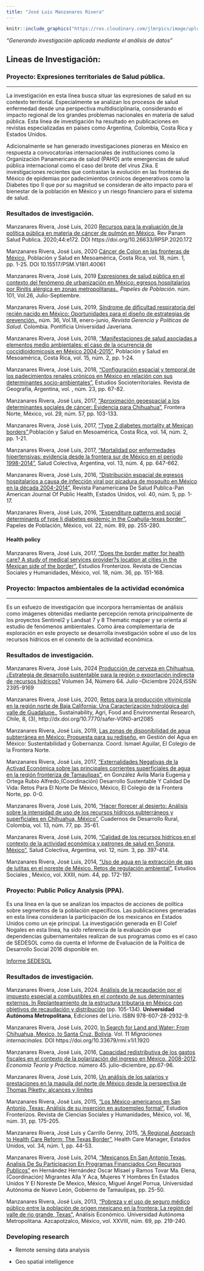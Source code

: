 ```yaml
---
title: "José Luis Manzanares Rivera"
---
```

```r

knitr::include_graphics("https://res.cloudinary.com/jlmrpics/image/upload/v1659991098/jlmr2_caienf.jpg")
```



*"Generando investigación aplicada mediante el análisis de datos"* 

## Lineas de Investigación:


### Proyecto: Expresiones territoriales de Salud pública. 
***
La investigación  en esta línea busca situar las expresiones de salud en su contexto territorial.  Especialmente se analizan los procesos de salud enfermedad desde una perspectiva multidisciplinaria, considerando el impacto regional de los grandes problemas nacionales en materia de salud pública. 
Esta línea de investigación ha resultado en publicaciones en revistas especializadas en países como  Argentina, Colombia, Costa Rica y Estados Unidos.

Adicionalmente se han generado investigaciones pioneras en México en respuesta a convocatorias internacionales de instituciones como la Organización Panamericana de salud (PAHO) ante emergencias de  salud pública internacional como el caso del brote del virus Zika. 
E investigaciones recientes que contrastan la evolución en las fronteras de México de epidemias por padecimientos crónicos degenerativos como la Diabetes tipo II que por su magnitud se consideran de alto impacto para el bienestar de la población en México y un riesgo financiero para el sistema de salud.

### Resultados de investigación. 


Manzanares Rivera, José Luis, 2020 [Recursos para la evaluación de la política pública en materia de cáncer de pulmón en México](https://iris.paho.org/handle/10665.2/53153), Rev Panam Salud Publica. 2020;44:e172.  DOI https://doi.org/10.26633/RPSP.2020.172

Manzanares Rivera, José Luis, 2020 [Cáncer de Colon en las fronteras de México](https://revistas.ucr.ac.cr/index.php/psm/article/view/40061), Población y Salud en Mesoamérica, Costa Rica, vol. 18, núm. 1, pp. 1-25.  DOI 10.15517/PSM.V18I1.40061



Manzanares Rivera, José Luis,  2019 [Expresiones de salud pública en el contexto del fenómeno de urbanización en México: egresos hospitalarios por Rinitis alérgica en zonas metropolitanas.](https://rppoblacion.uaemex.mx/article/view/10243), *Papeles de Población*. núm. 101, Vol.26, Julio-Septiembre.


Manzanares Rivera, José Luis,  2019, [Síndrome de dificultad respiratoria del recién nacido en México: Oportunidades para el diseño de estrategias de prevención.](https://revistas.javeriana.edu.co/files-articulos/RGPS/18-36%20(2019-I)/54559086001/), núm. 36, Vol.18, enero-junio, *Revista Gerencia y Políticas de Salud*. Colombia. Pontificia Universidad Javeriana.

 
Manzanares Rivera, José Luis,  2018, ["Manifestaciones de salud asociadas a elementos medio ambientales: el caso de la ocurrencia de coccidioidomicosis en México 2004-2015",](https://revistas.ucr.ac.cr/index.php/psm/article/view/30201)  Población y Salud en Mesoamérica, Costa Rica,  vol. 15, núm. 2, pp. 1-24.

Manzanares Rivera, José Luis,  2018, ["Configuración espacial y temporal de los padecimientos renales crónicos en México en relación con sus determinantes socio-ambientales",](http://docs.wixstatic.com/ugd/59a6db_ae95ca0f66f9482eb723e34b248dda49.pdf)  Estudios Socioterritoriales. Revista de Geografía, Argentina,  vol. , núm. 23, pp. 67-82.

Manzanares Rivera, José Luis, 2017, ["Aproximación geoespacial a los determinantes sociales de cáncer: Evidencia para Chihuahua"](https://drive.google.com/file/d/0B0DFhRNEsQ_vZ3haZVRmOHo4cEk/view),  Frontera Norte, México,  vol. 29, núm. 57, pp. 103-133.

Manzanares Rivera, José Luis,  2017, ["Type 2 diabetes mortality at Mexican borders"](http://dx.doi.org/10.15517/psm.v14i2.27028),Población y Salud en Mesoamérica, Costa Rica,  vol. 14, núm. 2, pp. 1-21. 

Manzanares Rivera, José Luis,  2017, ["Mortalidad por enfermedades hipertensivas: evidencia desde la frontera sur de México en el periodo 1998-2014"](https://www.scielosp.org/article/scol/2017.v13n4/647-662/),  Salud Colectiva, Argentina,  vol. 13, núm. 4, pp. 647-662. 

Manzanares Rivera, José Luis,  2016, ["Distribución espacial de egresos hospitalarios a causa de infección viral por picadura de mosquito en México en la década 2004-2014",](http://iris.paho.org/xmlui/handle/123456789/34346)  Revista Panamericana De Salud Publica-Pan American Journal Of Public Health, Estados Unidos,  vol. 40, núm. 5, pp. 1-17.

Manzanares Rivera, José Luis,  2016, ["Expenditure patterns and social determinants of type Ii diabetes epidemic in the Coahuila-texas border",](https://rppoblacion.uaemex.mx/article/view/8273)  Papeles de Población, México,  vol. 22, núm. 89, pp. 255-280.

#### Health policy 

Manzanares Rivera, José Luis,  2017, ["Does the border matter for health care? A study of medical services provider?s location at cities in the Mexican side of the border",](http://www.scielo.org.mx/pdf/estfro/v18n36/2395-9134-estfro-18-36-00151-es.pdf)  Estudios Fronterizos. Revista de Ciencias Sociales y Humanidades, México,  vol. 18, núm. 36, pp. 151-168.


### Proyecto: Impactos ambientales de la actividad económica
***

Es un esfuezo de investigación que incorpora herramientas de análisis como imágenes obtenidas mediante percepción remota principalmente de los proyectos  Sentinel2 y  Landsat 7 y 8 Thematic mapper y se orienta al estudio de fenómenos ambientales. Como área complementaria de exploración en este proyecto se desarrolla investigación sobre el uso de los recursos hídricos  en el conexto de la actividad económica.

### Resultados de investigación. 

Manzanares Rivera, José Luis,  2024 [Producción de cerveza en Chihuahua. ¿Estrategia de desarrollo sustentable para la región o exportación indirecta de recursos hídricos?](https://www.ciad.mx/estudiosociales/index.php/es/article/view/1488/1168) Volumen 34, Número 64. Julio –Diciembre 2024,ISSN: 2395-9169


Manzanares Rivera, José Luis,  2020, [Retos para la producción vitivinícola en la región norte de Baja California: Una Caracterización hidrológica del valle de  Guadalupe.](https://repositoriodigital.uct.cl/items/a61b46e5-fa55-413e-8f07-67136bb272d9), Sustainability, Agri, Food and Environmental Research, Chile, 8, (3), http://dx.doi.org/10.7770/safer-V0N0-art2085




Manzanares Rivera, José Luis,  2019, [Las zonas de disponibilidad de agua subterránea en México: Propuesta para su rediseño.](https://drive.google.com/file/d/1DRzNLaa1tTTuSMMxS1ER9GCr3igPzQtY/view?usp=sharing) en Gestión del Agua en México: Sustentabilidad y Gobernanza. Coord. Ismael Aguilar,  El Colegio de la Frontera Norte.

Manzanares Rivera, José Luis,  2017, ["Externalidades Negativas de la Activad Económica sobre las principales corrientes superficiales de agua en la región fronteriza de Tamaulipas"](https://libreria.colef.mx/detalle.aspx?id=7587), en González Ávila María Eugenia y Ortega Rubio Alfredo,(Coordinación) Desarrollo Sustentable Y Calidad De Vida: Retos Para El Norte De México, México, El Colegio de la Frontera Norte, pp. 0-0.

Manzanares Rivera, José Luis,  2016, ["Hacer florecer al desierto: Análisis sobre la intensidad de uso de los recursos hídricos subterráneos y superficiales en Chihuahua, México"](http://revistas.javeriana.edu.co/index.php/desarrolloRural/issue/view/967), Cuadernos de Desarrollo Rural, Colombia,  vol. 13, núm. 77, pp. 35-61.

Manzanares Rivera, José Luis,  2016, ["Calidad de los recursos hídricos en el contexto de la actividad económica y patrones de salud en Sonora, México",](http://revistas.unla.edu.ar/saludcolectiva/article/view/811)  Salud Colectiva, Argentina,  vol. 12, núm. 3, pp. 397-414.

Manzanares Rivera, José Luis,  2014, ["Uso de agua en la extracción de gas de lutitas en el noreste de México. Retos de regulación ambiental"](http://www.ciad.mx/archivos/revista-eletronica/RES44/JL_Manzanares.pdf),  Estudios Sociales , México,  vol. XXIII, núm. 44, pp. 172-197.



###  Proyecto: Public Policy Analysis (PPA).

Es una línea en la que se analizan los impactos de acciones de política sobre segmentos de la población específicos. Las publicaciones generadas en esta línea consideran la participación de los mexicanos en Estados Unidos como un eje principal. La investigación generada en El Colef Nogales en esta línea, ha sido referencia de la evaluación que dependencias gubernamentales realizan de sus programas como es el caso de SEDESOL como da cuenta el Informe de Evaluación de la Política de Desarrollo Social 2016 disponible en.

[Informe SEDESOL](https://www.gob.mx/cms/uploads/attachment/file/213012/boletin_140_DGAP.pdf)


### Resultados de investigación. 

Manzanares Rivera, Jose Luis, 2024. [Análisis de la recaudación por el impuesto especial a combustibles en el contexto de sus determinantes externos. In Replanteamiento de la estructura tributaria en México con objetivos de recaudación y distribución](https://drive.google.com/file/d/1FFI16P1DRup-hCvQnM0HhINKVaRKmrhb/view?usp=sharing) (pp. 105-134). **Universidad Autónoma Metropolitana**, Ediciones del Lirio. ISBN 978-607-28-2932-9.

Manzanares Rivera, José Luis,  2020, [In Search for Land and Water: From Chihuahua, Mexico, to Santa Cruz, Bolivia](https://migracionesinternacionales.colef.mx/index.php/migracionesinternacionales/article/view/1920). Vol. 11 *Migraciones internacinales*. DOI https://doi.org/10.33679/rmi.v1i1.1920



Manzanares Rivera, José Luis,  2016, [Capacidad redistributiva de los gastos fiscales en el contexto de la polarización del ingreso en México, 2008-2012](http://economiatyp.uam.mx/index.php/ETYP/article/view/55/218). *Economía Teoría y Práctica*. número 45.
julio-diciembre, pp.67-96.

Manzanares Rivera, José Luis, 2016, [Un análisis de los salarios y prestaciones en la maquila del norte de México desde la perspectiva de Thomas Piketty: alcances y límites](http://www.redalyc.org/pdf/654/65456116004.pdf)


Manzanares Rivera, José Luis,  2015, ["Los México-americanos en San Antonio, Texas: Análisis de su inserción en autoempleo formal"](http://www.scielo.org.mx/scielo.php?pid=S0187-69612015000100008&script=sci_abstract),  Estudios Fronterizos. Revista de Ciencias Sociales y Humanidades, México,  vol. 16, núm. 31, pp. 175-205.

Manzanares Rivera, José Luis y Carrillo  Genny, 2015, ["A Regional Approach to Health Care Reform: The Texas Border"](http://journals.lww.com/healthcaremanagerjournal/Abstract/2015/01000/A_Regional_Approach_to_Health_Care_Reform__The.7.aspx),  Health Care Manager, Estados Unidos,  vol. 34, núm. 1, pp. 44-53.

Manzanares Rivera, José Luis,  2014, ["Mexicanos En San Antonio Texas,  Analisis De Su Participacion En Programas Financiados Con Recursos Publicos"](https://www.gandhi.com.mx/migrantes-alla-y-aca-mujeres-y-hombres-en-estados-unidos-y-el-noreste-de-mexico) en Hernández Hernández Oscar Misael y Ramos Tovar Ma. Elena,(Coordinación) Migrantes Alla Y Aca, Mujeres Y Hombres En Estados Unidos Y El Noreste De Mexico, México, Miguel Angel Porrua, Universidad Autónoma de Nuevo León, Gobierno de Tamaulipas, pp. 25-50.

Manzanares Rivera, José Luis,  2013, ["Pobreza y el uso de seguro médico público entre la población de origen mexicano en la frontera: La región del valle de rio grande, Texas",](http://www.redalyc.org/articulo.oa?id=41331033011)  Análisis Económico. Universidad Autónoma Metropolitana. Azcapotzalco, México,  vol. XXVIII, núm. 69, pp. 219-240.



### Developing research

+ Remote sensing data analysis

+ Geo spatial intelligence

